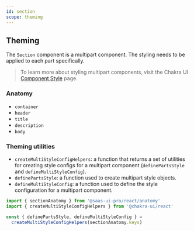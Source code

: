```yaml
---
id: section
scope: theming
---
```


## Theming

The `Section` component is a multipart component. The styling needs to be
applied to each part specifically.

> To learn more about styling multipart components, visit the Chakra UI
> [Component Style](https://chakra-ui.com/docs/styled-system/component-style#styling-multipart-components)
> page.

### Anatomy

- `container`
- `header`
- `title`
- `description`
- `body`

### Theming utilities

- `createMultiStyleConfigHelpers`: a function that returns a set of utilities
  for creating style configs for a multipart component (`definePartsStyle` and
  `defineMultiStyleConfig`).
- `definePartsStyle`: a function used to create multipart style objects.
- `defineMultiStyleConfig`: a function used to define the style configuration
  for a multipart component.

```jsx live=false
import { sectionAnatomy } from '@saas-ui-pro/react/anatomy'
import { createMultiStyleConfigHelpers } from '@chakra-ui/react'

const { definePartsStyle, defineMultiStyleConfig } =
  createMultiStyleConfigHelpers(sectionAnatomy.keys)
```
